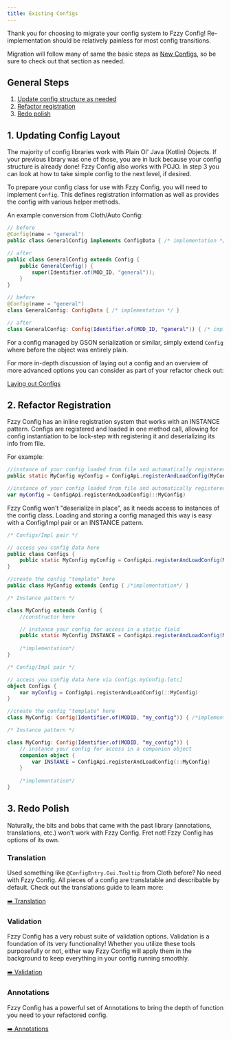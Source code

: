 ```yaml
---
title: Existing Configs
---
```


Thank you for choosing to migrate your config system to Fzzy Config! Re-implementation should be relatively painless for most config transitions.

Migration will follow many of same the basic steps as [New Configs](New-Configs), so be sure to check out that section as needed.

## General Steps
1. [Update config structure as needed](#1-updating-config-layout)
2. [Refactor registration](#2-refactor-registration)
3. [Redo polish](#3-redo-polish)

## 1. Updating Config Layout
The majority of config libraries work with Plain Ol' Java (Kotlin) Objects. If your previous library was one of those, you are in luck because your config structure is already done! Fzzy Config also works with POJO. In step 3 you can look at how to take simple config to the next level, if desired.

To prepare your config class for use with Fzzy Config, you will need to implement `Config`. This defines registration information as well as provides the config with various helper methods.

An example conversion from Cloth/Auto Config:

<CodeTabs>

```java !!tabs Java
// before
@Config(name = "general")
public class GeneralConfig implements ConfigData { /* implementation */ }

// after
public class GeneralConfig extends Config { 
    public GeneralConfig() {
        super(Identifier.of(MOD_ID, "general"));
    }
}
```

```kotlin !!tabs Kotlin
// before
@Config(name = "general")
class GeneralConfig: ConfigData { /* implementation */ }

// after
class GeneralConfig: Config(Identifier.of(MOD_ID, "general")) { /* implementation */ }
```

</CodeTabs>

For a config managed by GSON serialization or similar, simply extend `Config` where before the object was entirely plain.

For more in-depth discussion of laying out a config and an overview of more advanced options you can consider as part of your refactor check out:

[Laying out Configs](Laying-out-Configs)

## 2. Refactor Registration
Fzzy Config has an inline registration system that works with an INSTANCE pattern. Configs are registered and loaded in one method call, allowing for config instantiation to be lock-step with registering it and deserializing its info from file.

For example:

<CodeTabs>

```java !!tabs Java
//instance of your config loaded from file and automatically registered to the SyncedConfigRegistry and ClientConfigRegistry using the getId() method
public static MyConfig myConfig = ConfigApi.registerAndLoadConfig(MyConfig::new);
```

```kotlin !!tabs Kotlin
//instance of your config loaded from file and automatically registered to the SyncedConfigRegistry and ClientConfigRegistry using the getId() method
var myConfig = ConfigApi.registerAndLoadConfig(::MyConfig)
```

</CodeTabs>

Fzzy Config won't "deserialize in place", as it needs access to instances of the config class. Loading and storing a config managed this way is easy with a Config/Impl pair or an INSTANCE pattern.

<CodeTabs>

```java !!tabs Java
/* Configs/Impl pair */

// access you config data here
public class Configs {
    public static MyConfig myConfig = ConfigApi.registerAndLoadConfig(MyConfig::new);
}

//create the config "template" here
public class MyConfig extends Config { /*implementation*/ }

/* Instance pattern */

class MyConfig extends Config { 
    //constructor here

    // instance your config for access in a static field
    public static MyConfig INSTANCE = ConfigApi.registerAndLoadConfig(MyConfig::new);
	
	/*implementation*/
}
```

```kotlin !!tabs Kotlin
/* Config/Impl pair */

// access you config data here via Configs.myConfig.[etc]
object Configs {
    var myConfig = ConfigApi.registerAndLoadConfig(::MyConfig)
}

//create the config "template" here
class MyConfig: Config(Identifier.of(MODID, "my_config")) { /*implementation*/ }

/* Instance pattern */

class MyConfig: Config(Identifier.of(MODID, "my_config")) { 
    // instance your config for access in a companion object
    companion object {
        var INSTANCE = ConfigApi.registerAndLoadConfig(::MyConfig)
    }
    
    /*implementation*/
}
```

</CodeTabs>

## 3. Redo Polish
Naturally, the bits and bobs that came with the past library (annotations, translations, etc.) won't work with Fzzy Config. Fret not! Fzzy Config has options of its own.

### Translation
Used something like `@ConfigEntry.Gui.Tooltip` from Cloth before? No need with Fzzy Config. All pieces of a config are translatable and describable by default. Check out the translations guide to learn more:

[➡️ Translation](../config-concepts/Translation)

### Validation
Fzzy Config has a very robust suite of validation options. Validation is a foundation of its very functionality! Whether you utilize these tools purposefully or not, either way Fzzy Config will apply them in the background to keep everything in your config running smoothly.

[➡️ Validation](../config-concepts/Validation)

### Annotations
Fzzy Config has a powerful set of Annotations to bring the depth of function you need to your refactored config.

[➡️ Annotations](../config-concepts/Annotations)
